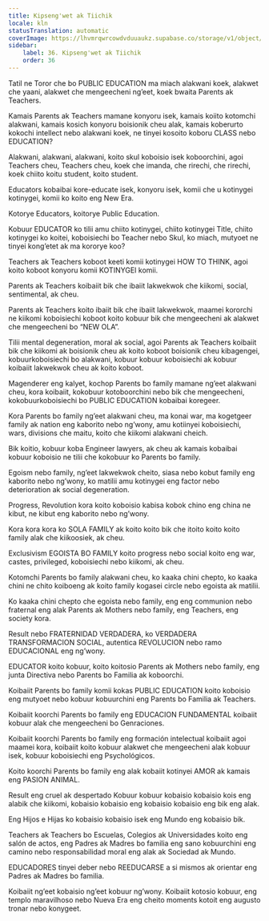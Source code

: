 ```yaml
---
title: Kipseng'wet ak Tiichik
locale: kln
statusTranslation: automatic
coverImage: https://lhvmrqwrcowdvduuaukz.supabase.co/storage/v1/object/public/strapi-uploads/small_cover-educacion-fundamental.webp-2d51a7828a2b1309555be27f7e2a61a0.webp
sidebar:
    label: 36. Kipseng'wet ak Tiichik
    order: 36
---
```

Tatil ne Toror che bo PUBLIC EDUCATION ma miach alakwani koek, alakwet che yaani, alakwet che mengeecheni ng’eet, koek bwaita Parents ak Teachers.

Kamais Parents ak Teachers mamane konyoru isek, kamais koiito kotomchi alakwani, kamais kosich konyoru boisionik cheu alak, kamais koberurto kokochi intellect nebo alakwani koek, ne tinyei kosoito koboru CLASS nebo EDUCATION?

Alakwani, alakwani, alakwani, koito skul koboisio isek koboorchini, agoi Teachers cheu, Teachers cheu, koek che imanda, che rirechi, che rirechi, koek chiito koitu student, koito student.

Educators kobaibai kore-educate isek, konyoru isek, komii che u kotinygei kotinygei, komii ko koito eng New Era.

Kotorye Educators, koitorye Public Education.

Kobuur EDUCATOR ko tilii amu chiito kotinygei, chiito kotinygei Title, chiito kotinygei ko koitei, koboisiechi bo Teacher nebo Skul, ko miach, mutyoet ne tinyei kong’etet ak ma kororye koo?

Teachers ak Teachers koboot keeti komii kotinygei HOW TO THINK, agoi koito koboot konyoru komii KOTINYGEI komii.

Parents ak Teachers koibaiit bik che ibaiit lakwekwok che kiikomi, social, sentimental,  ak cheu.

Parents ak Teachers koito ibaiit bik che ibaiit lakwekwok, maamei kororchi ne kiikomi koboisiechi koboot koito kobuur bik che mengeecheni ak alakwet che mengeecheni bo “NEW OLA”.

Tilii mental degeneration, moral ak social, agoi Parents ak Teachers koibaiit bik che kiikomi ak boisionik cheu ak koito koboot boisionik cheu kibagengei, kobuurkoboisiechi bo alakwani, kobuur kobuur koboisiechi ak kobuur koibaiit lakwekwok cheu ak koito koboot.

Magenderer eng kalyet, kochop Parents bo family mamane ng’eet alakwani cheu, kora koibaiit, kokobuur kotoboorchini nebo bik che mengeecheni, kokobuurkoboisiechi bo PUBLIC EDUCATION kobaibai koregeer.

Kora Parents bo family ng’eet alakwani cheu, ma konai war, ma kogetgeer family ak nation eng kaborito nebo ng’wony, amu kotiinyei koboisiechi, wars, divisions che maitu, koito che kiikomi alakwani cheich.

Bik koitio, kobuur koba Engineer lawyers, ak cheu ak kamais kobaibai kobuur koboisio ne tilii che kokobuur ko Parents bo family.

Egoism nebo family, ng’eet lakwekwok cheito, siasa nebo kobut family eng kaborito nebo ng’wony, ko matilii amu kotinygei eng factor nebo deterioration ak social degeneration.

Progress, Revolution kora koito koboisio kabisa kobok chino eng china ne kibut, ne kibut eng kaborito nebo ng’wony.

Kora kora kora ko SOLA FAMILY ak koito koito bik che itoito koito koito family alak che kiikoosiek, ak cheu.

Exclusivism EGOISTA BO FAMILY koito progress nebo social koito eng war, castes, privileged, koboisiechi nebo kiikomi, ak cheu.

Kotomchi Parents bo family alakwani cheu, ko kaaka chini chepto, ko kaaka chini ne chito koiboeng  ak koito family kogasei circle nebo egoista ak matilii.

Ko kaaka chini chepto che egoista nebo family, eng eng communion nebo fraternal eng alak Parents ak Mothers nebo family, eng Teachers, eng society kora.

Result nebo FRATERNIDAD VERDADERA, ko VERDADERA TRANSFORMACION SOCIAL, autentica REVOLUCION nebo ramo EDUCACIONAL eng ng’wony.

EDUCATOR koito kobuur, koito koitosio Parents ak Mothers nebo family, eng junta Directiva nebo Parents bo Familia ak koboorchi.

Koibaiit Parents bo family komii kokas PUBLIC EDUCATION koito koboisio eng mutyoet nebo kobuur kobuurchini eng Parents bo Familia ak Teachers.

Koibaiit koorchi Parents bo family eng EDUCACION FUNDAMENTAL koibaiit kobuur alak che mengeecheni bo Genraciones.

Koibaiit koorchi Parents bo family eng formación intelectual koibaiit agoi maamei kora, koibaiit koito kobuur alakwet che mengeecheni alak kobuur isek, kobuur koboisiechi eng Psychológicos.

Koito koorchi Parents bo family eng alak kobaiit kotinyei AMOR ak kamais eng PASION ANIMAL.

Result eng cruel ak despertado Kobuur kobuur kobaisio kobaisio kois eng alabik che kiikomi, kobaisio kobaisio eng kobaisio kobaisio eng bik eng alak.

Eng Hijos e Hijas ko kobaisio kobaisio isek eng Mundo eng kobaisio bik.

Teachers ak Teachers bo Escuelas, Colegios ak Universidades koito eng salón de actos, eng Padres ak Madres bo familia eng sano kobuurchini eng camino nebo responsabilidad moral eng alak ak Sociedad ak Mundo.

EDUCADORES tinyei deber nebo REEDUCARSE a si mismos ak orientar eng Padres ak Madres bo familia.

Koibaiit ng’eet kobaisio ng’eet kobuur ng’wony. Koibaiit kotosio kobuur, eng templo maravilhoso nebo Nueva Era eng cheito moments kotoit eng augusto tronar nebo konygeet.

